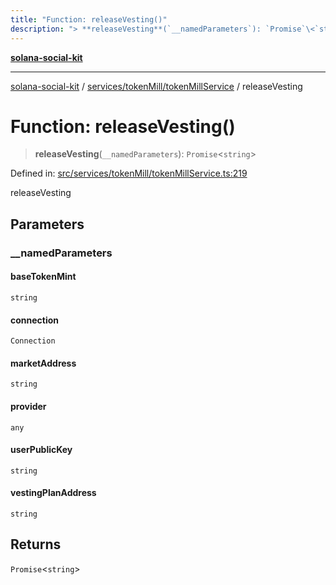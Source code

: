 ```yaml
---
title: "Function: releaseVesting()"
description: "> **releaseVesting**(`__namedParameters`): `Promise`\<`string`\>"
---
```


[**solana-social-kit**](../../../../README.mdx)

***

[solana-social-kit](../../../../README.mdx) / [services/tokenMill/tokenMillService](../README.mdx) / releaseVesting

# Function: releaseVesting()

> **releaseVesting**(`__namedParameters`): `Promise`\<`string`\>

Defined in: [src/services/tokenMill/tokenMillService.ts:219](https://github.com/SendArcade/solana-social-starter/blob/03568260ca96ed63f77049843c721de1cb011893/src/services/tokenMill/tokenMillService.ts#L219)

releaseVesting

## Parameters

### \_\_namedParameters

#### baseTokenMint

`string`

#### connection

`Connection`

#### marketAddress

`string`

#### provider

`any`

#### userPublicKey

`string`

#### vestingPlanAddress

`string`

## Returns

`Promise`\<`string`\>

